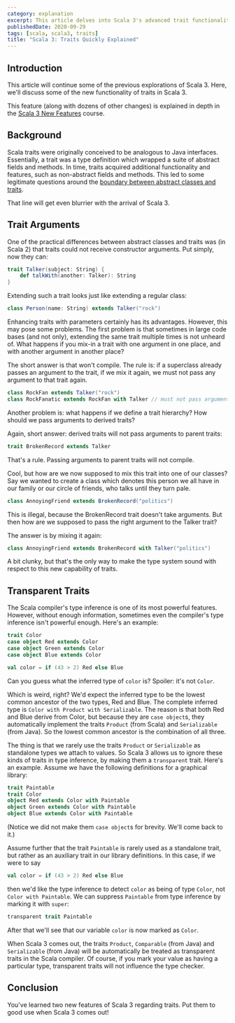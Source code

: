 ```yaml
---
category: explanation
excerpt: This article delves into Scala 3's advanced trait functionalities, building on our previous explorations of the language's new features
publishedDate: 2020-09-29
tags: [scala, scala3, traits]
title: "Scala 3: Traits Quickly Explained"
---
```


## Introduction

This article will continue some of the previous explorations of Scala 3. Here, we'll discuss some of the new functionality of traits in Scala 3.

This feature (along with dozens of other changes) is explained in depth in the [Scala 3 New Features](/courses/scala-3-new-features) course.

## Background

Scala traits were originally conceived to be analogous to Java interfaces. Essentially, a trait was a type definition which wrapped a suite of abstract fields and methods. In time, traits acquired additional functionality and features, such as non-abstract fields and methods. This led to some legitimate questions around the [boundary between abstract classes and traits](https://www.youtube.com/watch?v=_7ULjOILxhI).

That line will get even blurrier with the arrival of Scala 3.

## Trait Arguments

One of the practical differences between abstract classes and traits was (in Scala 2) that traits could not receive constructor arguments. Put simply, now they can:

```scala
trait Talker(subject: String) {
    def talkWith(another: Talker): String
}
```

Extending such a trait looks just like extending a regular class:

```scala
class Person(name: String) extends Talker("rock")
```

Enhancing traits with parameters certainly has its advantages. However, this may pose some problems. The first problem is that sometimes in large code bases (and not only), extending the same trait multiple times is not unheard of. What happens if you mix-in a trait with one argument in one place, and with another argument in another place?

The short answer is that won't compile. The rule is: if a superclass already passes an argument to the trait, if we mix it again, we must not pass any argument to that trait again.

```scala
class RockFan extends Talker("rock")
class RockFanatic extends RockFan with Talker // must not pass argument here
```

Another problem is: what happens if we define a trait hierarchy? How should we pass arguments to derived traits?

Again, short answer: derived traits will not pass arguments to parent traits:

```scala
trait BrokenRecord extends Talker
```

That's a rule. Passing arguments to parent traits will not compile.

Cool, but how are we now supposed to mix this trait into one of our classes? Say we wanted to create a class which denotes this person we all have in our family or our circle of friends, who talks until they turn pale.

```scala
class AnnoyingFriend extends BrokenRecord("politics")
```

This is illegal, because the BrokenRecord trait doesn't take arguments. But then how are we supposed to pass the right argument to the Talker trait?

The answer is by mixing it again:

```scala
class AnnoyingFriend extends BrokenRecord with Talker("politics")
```

A bit clunky, but that's the only way to make the type system sound with respect to this new capability of traits.

## Transparent Traits

The Scala compiler's type inference is one of its most powerful features. However, without enough information, sometimes even the compiler's type inference isn't powerful enough. Here's an example:

```scala
trait Color
case object Red extends Color
case object Green extends Color
case object Blue extends Color

val color = if (43 > 2) Red else Blue
```

Can you guess what the inferred type of `color` is? Spoiler: it's not `Color`.

Which is weird, right? We'd expect the inferred type to be the lowest common ancestor of the two types, Red and Blue. The complete inferred type is `Color with Product with Serializable`. The reason is that both Red and Blue derive from Color, but because they are `case object`s, they automatically implement the traits `Product` (from Scala) and `Serializable` (from Java). So the lowest common ancestor is the combination of all three.

The thing is that we rarely use the traits `Product` or `Serializable` as standalone types we attach to values. So Scala 3 allows us to ignore these kinds of traits in type inference, by making them a `transparent` trait. Here's an example. Assume we have the following definitions for a graphical library:

```scala
trait Paintable
trait Color
object Red extends Color with Paintable
object Green extends Color with Paintable
object Blue extends Color with Paintable
```

(Notice we did not make them `case object`s for brevity. We'll come back to it.)

Assume further that the trait `Paintable` is rarely used as a standalone trait, but rather as an auxiliary trait in our library definitions. In this case, if we were to say

```scala
val color = if (43 > 2) Red else Blue
```

then we'd like the type inference to detect `color` as being of type `Color`, not `Color with Paintable`. We can suppress `Paintable` from type inference by marking it with `super`:

```scala
transparent trait Paintable
```

After that we'll see that our variable `color` is now marked as `Color`.

When Scala 3 comes out, the traits `Product`, `Comparable` (from Java) and `Serializable` (from Java) will be automatically be treated as transparent traits in the Scala compiler. Of course, if you mark your value as having a particular type, transparent traits will not influence the type checker.

## Conclusion

You've learned two new features of Scala 3 regarding traits. Put them to good use when Scala 3 comes out!
